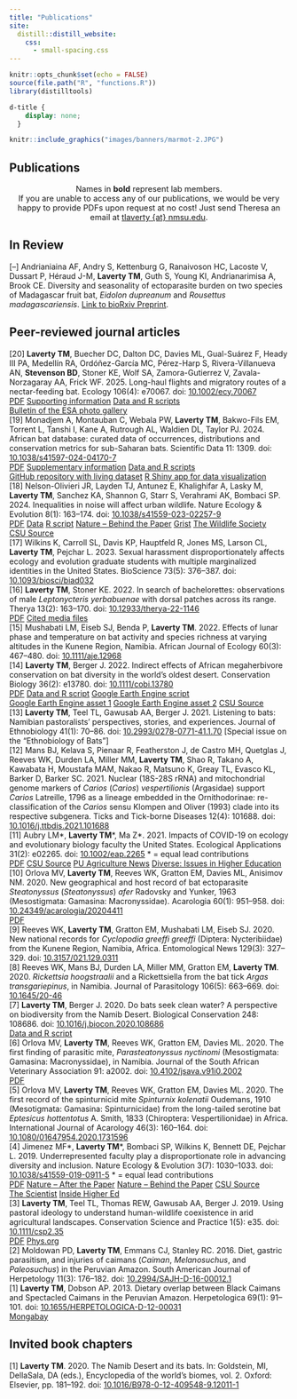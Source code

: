 ```yaml
---
title: "Publications"
site: 
  distill::distill_website:
    css:
      - small-spacing.css
---
```


<!-- Remove margin under list items -->
<style>
p, ul{
     padding:0; 
     margin:0;
}
ul{
  margin: 0;
  padding: 0;
}
ul li{
  margin: 0;
  margin-bottom:0;
}
ul li ul{
  margin: 0;
  margin-bottom:0;
}
</style>

```r
knitr::opts_chunk$set(echo = FALSE)
source(file.path("R", "functions.R"))
library(distilltools)
```

```css
d-title {
    display: none;
  }
```


```r
knitr::include_graphics("images/banners/marmot-2.JPG")
```

<h2>Publications</h2>
<center> <p style="font-size:0.9rem">Names in **bold** represent lab members. </p>
<p style="font-size:0.9rem">If you are unable to access any of our publications, we would be very happy to provide PDFs upon request at no cost! Just send Theresa an email at [tlaverty {at} nmsu.edu](mailto:tlaverty@nmsu.edu).</p> 
</center>

## In Review

[--]  Andrianiaina AF, Andry S, Kettenburg G, Ranaivoson HC, Lacoste V, Dussart P, Héraud J-M, **Laverty TM**, Guth S, Young KI, Andrianarimisa A, Brook CE. Diversity and seasonality of ectoparasite burden on two species of Madagascar fruit bat, *Eidolon dupreanum* and *Rousettus madagascariensis*. [Link to bioRxiv Preprint](https://doi.org/10.1101/2025.01.20.633693).

## Peer-reviewed journal articles

[20]  **Laverty TM**, Buecher DC, Dalton DC, Davies ML, Gual-Suárez F, Heady III PA, Medellín RA, Ordóñez-García MC, Pérez-Harp S, Rivera-Villanueva AN, **Stevenson BD**, Stoner KE, Wolf SA, Zamora-Gutierrez V, Zavala-Norzagaray AA, Frick WF. 2025. Long-haul flights and migratory routes of a nectar-feeding bat. Ecology 106(4): e70067. doi: [10.1002/ecy.70067](https://onlinelibrary.wiley.com/share/author/W4BV2K4ZKQMWG5TARAWJ?target=10.1002/ecy.70067)

<div style="display: inline-block">
<a href="https://onlinelibrary.wiley.com/share/author/W4BV2K4ZKQMWG5TARAWJ?target=10.1002/ecy.70067" class="icon-link" target="_blank" rel="noopener"><i class="fa fa-file-pdf"></i> PDF</a>
<div style="display: inline-block">
<a href="https://esajournals.onlinelibrary.wiley.com/action/downloadSupplement?doi=10.1002%2Fecy.70067&file=ecy70067-sup-0001-AppendixS1.pdf" class="icon-link" target="_blank" rel="noopener"><i class="fa fa-file-pdf"></i> Supporting information</a></div>
<div style="display: inline-block">
<a href="https://doi.org/10.5281/zenodo.12596763" class="icon-link" target="_blank" rel="noopener"><i class="fab fa-github"></i> Data and R scripts</a></div>
<div style="display: inline-block"><a href="https://doi.org/10.1002/bes2.70016" class="icon-link" target="_blank" rel="noopener"><i class="fa fa-newspaper"></i> Bulletin of the ESA photo gallery</a>
</div>

[19]  Monadjem A, Montauban C, Webala PW, **Laverty TM**, Bakwo-Fils EM, Torrent L, Tanshi I, Kane A, Rutrough AL, Waldien DL, Taylor PJ. 2024. African bat database: curated data of occurrences, distributions and conservation metrics for sub-Saharan bats. Scientific Data 11: 1309. doi: [10.1038/s41597-024-04170-7](https://doi.org/10.1038/s41597-024-04170-7)

<div style="display: inline-block">
<a href="https://www.nature.com/articles/s41597-024-04170-7.pdf" class="icon-link" target="_blank" rel="noopener"><i class="fa fa-file-pdf"></i> PDF</a>
<div style="display: inline-block">
<a href="https://static-content.springer.com/esm/art%3A10.1038%2Fs41597-024-04170-7/MediaObjects/41597_2024_4170_MOESM1_ESM.doc" class="icon-link" target="_blank" rel="noopener"><i class="fa fa-file-word-o"></i> Supplementary information</a></div>
<div style="display: inline-block"><a href="https://figshare.com/articles/dataset/African_Bat_Database/26363308" class="icon-link" target="_blank" rel="noopener"><i class="ai ai-figshare"></i> Data and R scripts</a> </div>
<div style="display: inline-block">
<a href=https://github.com/kanead/Bat_database class="icon-link" target="_blank" rel="noopener"><i class="fab fa-github"></i> GitHub repository with living dataset</a> </div>
<div style="display: inline-block">
<a href=https://adam-kane.shinyapps.io/african_bat_dist/ class="icon-link" target="_blank" rel="noopener"><i class="fa-brands fa-r-project"></i> R Shiny app for data visualization</a> 
</div>

[18]  Nelson-Olivieri JR, Layden TJ, Antunez E, Khalighifar A, Lasky M, **Laverty TM**, Sanchez KA, Shannon G, Starr S, Verahrami AK, Bombaci SP. 2024. Inequalities in noise will affect urban wildlife. Nature Ecology & Evolution 8(1): 163–174. doi: [10.1038/s41559-023-02257-9](https://rdcu.be/drzoK)

<div style="display: inline-block">
<a href="https://rdcu.be/drzoK" class="icon-link" target="_blank" rel="noopener"><i class="fa fa-file-pdf"></i> PDF</a>
<div style="display: inline-block">
<a href="https://doi.org/10.5061/dryad.s4mw6m998" class="icon-link" target="_blank" rel="noopener"><i class="ai ai-dryad"></i> Data</a></div><div style="display: inline-block">
<a href="https://doi.org/10.5281/zenodo.7843664" class="icon-link" target="_blank" rel="noopener"><i class="ai ai-zenodo"></i> R script</a></div><div style="display: inline-block"><a href="https://communities.springernature.com/posts/it-s-not-just-noise-studying-how-inequitable-noise-impacts-urban-wildlife-and-people" class="icon-link" target="_blank" rel="noopener"><i class="fa fa-newspaper"></i> Nature – Behind the Paper</a></div><div style="display: inline-block"><a href="https://grist.org/health/where-is-noise-pollution-worst-redlined-neighborhoods/" class="icon-link" target="_blank" rel="noopener"><i class="fa fa-newspaper"></i> Grist</a></div><div style="display: inline-block"><a href="https://wildlife.org/inequity-in-neighborhoods-transfers-to-wildlife/" class="icon-link" target="_blank" rel="noopener"><i class="fa fa-newspaper"></i> The Wildlife Society</a></div><div style="display: inline-block"><a href="https://warnercnr.source.colostate.edu/redlining-inequitable-urban-noise/" class="icon-link" target="_blank" rel="noopener"><i class="fa fa-newspaper"></i> CSU Source</a>
</div>

[17]  Wilkins K, Carroll SL, Davis KP, Hauptfeld R, Jones MS, Larson CL, **Laverty TM**, Pejchar L. 2023. Sexual harassment disproportionately affects ecology and evolution graduate students with multiple marginalized identities in the United States. BioScience 73(5): 376–387. doi: [10.1093/biosci/biad032](https://doi.org/10.1093/biosci/biad032)

[16]  **Laverty TM**, Stoner KE. 2022. In search of bachelorettes: observations of male *Leptonycteris yerbabuenae* with dorsal patches across its range. Therya 13(2): 163–170. doi: [10.12933/therya-22-1146](https://doi.org/10.12933/therya-22-1146)

<div style="display: inline-block"><a href="attachments/publications/Laverty & Stoner_2022_In search of bachelorettes- Observations of male Leptonycteris yerbabuenae with dorsal patches across its range.pdf" class="icon-link" target="_blank" rel="noopener"><i class="fa fa-file-pdf"></i> PDF</a></div><div style="display: inline-block"><a href="https://doi.org/10.6084/m9.figshare.15138702" class="icon-link" target="_blank" rel="noopener"><i class="ai ai-figshare"></i> Cited media files</a> 
</div>

[15]  Mushabati LM, Eiseb SJ, Benda P, **Laverty TM**. 2022. Effects of lunar phase and temperature on bat activity and species richness at varying altitudes in the Kunene Region, Namibia. African Journal of Ecology 60(3): 467–480. doi: [10.1111/aje.12968](https://doi.org/10.1111/aje.12968)

[14]  **Laverty TM**, Berger J. 2022. Indirect effects of African megaherbivore conservation on bat diversity in the world's oldest desert. Conservation Biology 36(2): e13780. doi: [10.1111/cobi.13780](https://doi.org/10.1111/cobi.13780)

<div style="display: inline-block"><a href="attachments/publications/Laverty & Berger_2022_Indirect effects of African megaherbivore conservation on bat diversity in the world’s oldest desert.pdf" class="icon-link" target="_blank" rel="noopener"><i class="fa fa-file-pdf"></i> PDF</a></div><div style="display: inline-block"><a href="https://doi.org/10.6084/m9.figshare.13376975" class="icon-link" target="_blank" rel="noopener"><i class="ai ai-figshare"></i> Data and R script</a> </div><div style="display: inline-block"><a href="https://code.earthengine.google.com/8ce62aac5a86cd6bc1ed1ffc43a2dae0" class="icon-link" target="_blank" rel="noopener"> <i class=""></i> Google Earth Engine script</a> </div><div style="display: inline-block"><a href="https://code.earthengine.google.com/?asset=users/theresalaverty/gps_waterquality_nofloods" class="icon-link" target="_blank" rel="noopener"><i class=""></i> Google Earth Engine asset 1</a> </div><div style="display: inline-block"><a href="https://code.earthengine.google.com/?asset=users/theresalaverty/rivers" class="icon-link" target="_blank" rel="noopener"><i class=""></i> Google Earth Engine asset 2</a> </div><div style="display: inline-block"><a href="https://warnercnr.source.colostate.edu/bats-and-behemoths-how-large-mammals-may-help-bat-diversity-in-the-worlds-oldest-desert/" class="icon-link" target="_blank" rel="noopener"><i class="fa fa-newspaper"></i> CSU Source</a> 
</div>

[13]  **Laverty TM**, Teel TL, Gawusab AA, Berger J. 2021. Listening to bats: Namibian pastoralists’ perspectives, stories, and experiences. Journal of Ethnobiology 41(1): 70–86. doi: [10.2993/0278-0771-41.1.70](https://doi.org/10.2993/0278-0771-41.1.70) [Special issue on the "Ethnobiology of Bats”]

[12]  Mans BJ, Kelava S, Pienaar R, Featherston J, de Castro MH, Quetglas J, Reeves WK, Durden LA, Miller MM, **Laverty TM**, Shao R, Takano A, Kawabata H, Moustafa MAM, Nakao R, Matsuno K, Greay TL, Evasco KL, Barker D, Barker SC. 2021. Nuclear (18S-28S rRNA) and mitochondrial genome markers of *Carios* (*Carios*) *vespertilionis* (Argasidae) support *Carios* Latreille, 1796 as a lineage embedded in the Ornithodorinae: re-classification of the *Carios* sensu Klompen and Oliver (1993) clade into its respective subgenera. Ticks and Tick-borne Diseases 12(4): 101688. doi: [10.1016/j.ttbdis.2021.101688](https://doi.org/10.1016/j.ttbdis.2021.101688)

[11]  Aubry LM\*, **Laverty TM**\*, Ma Z\*. 2021. Impacts of COVID-19 on ecology and evolutionary biology faculty the United States. Ecological Applications 31(2): e02265. doi: [10.1002/eap.2265](https://doi.org/10.1002/eap.2265) \* = equal lead contributions

<div style="display: inline-block"><a href="attachments/publications/Aubry et al_2021_Impacts of COVID‐19 on ecology and evolutionary biology faculty in the United States.pdf" class="icon-link" target="_blank" rel="noopener"><i class="fa fa-file-pdf"></i> PDF</a></div><div style="display: inline-block"><a href="https://warnercnr.source.colostate.edu/women-parents-and-early-career-faculty-in-ecology-most-impacted-by-covid%E2%80%9019/" class="icon-link" target="_blank" rel="noopener"><i class="fa fa-newspaper"></i> CSU Source</a> </div><div style="display: inline-block"><a href="https://www.purdue.edu/newsroom/releases/2020/Q4/non-tenured-and-female-faculty-feeling-covid-burdens,-study-says.html" class="icon-link" target="_blank" rel="noopener"><i class="fa fa-newspaper"></i> PU Agriculture News</a> </div><div style="display: inline-block"><a href="https://diverseeducation.com/article/199438/" class="icon-link" target="_blank" rel="noopener"> <i class="fa fa-newspaper"></i> Diverse: Issues in Higher Education</a> 
</div>

[10]  Orlova MV, **Laverty TM**, Reeves WK, Gratton EM, Davies ML, Anisimov NM. 2020. New geographical and host record of bat ectoparasite *Steatonyssus* (*Steatonyssus*) *afer* Radovsky and Yunker, 1963 (Mesostigmata: Gamasina: Macronyssidae). Acarologia 60(1): 951–958. doi: [10.24349/acarologia/20204411](https://doi.org/10.24349/acarologia/20204411)

<div style="display: inline-block"><a href="attachments/publications/Orlova et al_2020_New geographical and host record of bat ectoparasite Steatonyssus (Steatonyssus) afer.pdf" class="icon-link" target="_blank" rel="noopener"><i class="fa fa-file-pdf"></i> PDF</a>
</div>

[9]  Reeves WK, **Laverty TM**, Gratton EM, Mushabati LM, Eiseb SJ. 2020. New national records for *Cyclopodia greeffi greeffi* (Diptera: Nycteribiidae) from the Kunene Region, Namibia, Africa. Entomological News 129(3): 327–329. doi: [10.3157/021.129.0311](https://doi.org/10.3157/021.129.0311)

[8]  Reeves WK, Mans BJ, Durden LA, Miller MM, Gratton EM, **Laverty TM**. 2020. *Rickettsia hoogstraalii* and a Rickettsiella from the bat tick *Argas transgariepinus*, in Namibia. Journal of Parasitology 106(5): 663–669. doi: [10.1645/20-46](https://doi.org/10.1645/20-46)

[7]  **Laverty TM**, Berger J. 2020. Do bats seek clean water? A perspective on biodiversity from the Namib Desert. Biological Conservation 248: 108686. doi: [10.1016/j.biocon.2020.108686](https://doi.org/10.1016/j.biocon.2020.108686) 

<div style="display: inline-block">
<a href="https://data.mendeley.com/datasets/dz6fyzrj5p/1" class="icon-link" target="_blank" rel="noopener"><i class="ai ai-mendeley"></i> Data and R script</a> 
</div>

[6]  Orlova MV, **Laverty TM**, Reeves WK, Gratton EM, Davies ML. 2020. The first finding of parasitic mite, *Parasteatonyssus nyctinomi* (Mesostigmata: Gamasina: Macronyssidae), in Namibia. Journal of the South African Veterinary Association 91: a2002. doi: [10.4102/jsava.v91i0.2002](https://doi.org/10.4102/jsava.v91i0.2002)

<div style="display: inline-block"><a href="attachments/publications/Orlova et al_2020_The first finding of parasitic mite, Parasteatonyssus nyctinomi.pdf" class="icon-link" target="_blank" rel="noopener"><i class="fa fa-file-pdf"></i> PDF</a>
</div>

[5]  Orlova MV, **Laverty TM**, Reeves WK, Gratton EM, Davies ML. 2020. The first record of the spinturnicid mite *Spinturnix kolenatii* Oudemans, 1910 (Mesotigmata: Gamasina: Spinturnicidae) from the long-tailed serotine bat *Eptesicus hottentotus* A. Smith, 1833 (Chiroptera: Vespertilionidae) in Africa. International Journal of Acarology 46(3): 160–164. doi: [10.1080/01647954.2020.1731596](https://doi.org/10.1080/01647954.2020.1731596)

[4]  Jimenez MF\*, **Laverty TM**\*, Bombaci SP, Wilkins K, Bennett DE, Pejchar L. 2019. Underrepresented faculty play a disproportionate role in advancing diversity and inclusion. Nature Ecology & Evolution 3(7)​: 1030–1033. doi: [10.1038/s41559-019-0911-5](https://rdcu.be/bFvxQ) \* = equal lead contributions 

<div style="display: inline-block"><a href="attachments/publications/Jimenez et al_2019_Underrepresented faculty play a disproportionate role in advancing diversity and inclusion.pdf" class="icon-link" target="_blank" rel="noopener"><i class="fa fa-file-pdf"></i> PDF</a></div><div style="display: inline-block"><a href="https://communities.springernature.com/posts/after-the-paper-catalyzing-dialogue-about-who-should-be-advancing-equity-diversity-and-inclusion-on-college-campuses-and-beyond" class="icon-link" target="_blank" rel="noopener"><i class="fa fa-newspaper"></i> Nature – After the Paper</a></div><div style="display: inline-block"><a href="https://communities.springernature.com/posts/how-can-we-achieve-diversity-and-inclusion-in-ecology" class="icon-link" target="_blank" rel="noopener"><i class="fa fa-newspaper"></i> Nature – Behind the Paper</a></div><div style="display: inline-block"><a href="https://warnercnr.source.colostate.edu/underrepresented-faculty-play-an-uneven-role-in-advancing-diversity-and-inclusion-study-finds/" class="icon-link" target="_blank" rel="noopener"> <i class="fa fa-newspaper"></i> CSU Source</a></div><div style="display: inline-block"><a href="https://www.the-scientist.com/news-opinion/faculty-value-diversity--though-time-and-funding-are-barriers-65961" class="icon-link" target="_blank" rel="noopener"> <i class="fa fa-newspaper"></i> The Scientist</a></div><div style="display: inline-block"><a href="https://www.insidehighered.com/news/2019/06/04/whos-doing-heavy-lifting-terms-diversity-and-inclusion-work" class="icon-link" target="_blank" rel="noopener"> <i class="fa fa-newspaper"></i> Inside Higher Ed</a>
</div>

[3]  **Laverty TM**, Teel TL, Thomas REW, Gawusab AA, Berger J. 2019. Using pastoral ideology to understand human-wildlife coexistence in arid agricultural landscapes. Conservation Science and Practice 1(5): e35. doi: [10.1111/csp2.35](https://doi.org/10.1111/csp2.35)

<div style="display: inline-block">
<a href="attachments/publications/Laverty et al_2019_Using pastoral ideology to understand human–wildlife coexistence in arid agricultural landscapes.pdf" class="icon-link" target="_blank" rel="noopener"><i class="fa fa-file-pdf"></i> PDF</a></div><div style="display: inline-block"><a href="https://phys.org/news/2019-05-namibia-pastoralists-wildlife.html" class="icon-link" target="_blank" rel="noopener"><i class="fa fa-newspaper"></i> Phys.org</a> 
</div>

[2]  Moldowan PD, **Laverty TM**, Emmans CJ, Stanley RC. 2016. Diet, gastric parasitism, and injuries of caimans (*Caiman*, *Melanosuchus*, and *Paleosuchus*) in the Peruvian Amazon. South American Journal of Herpetology 11(3): 176–182. doi: [10.2994/SAJH-D-16-00012.1](http://www.bioone.org/doi/10.2994/SAJH-D-16-00012.1)

[1]  **Laverty TM**, Dobson AP. 2013. Dietary overlap between Black Caimans and Spectacled Caimans in the Peruvian Amazon. Herpetologica 69(1): 91–101. doi: [10.1655/HERPETOLOGICA-D-12-00031](http://www.bioone.org/doi/abs/10.1655/HERPETOLOGICA-D-12-00031)

<div style="display: inline-block">
<a href="https://news.mongabay.com/2013/03/crocodilian-competition-may-hinder-conservation-efforts-in-amazon/" class="icon-link" target="_blank" rel="noopener"><i class="fa fa-newspaper"></i> Mongabay</a> 
</div>

## Invited book chapters

[1]  **Laverty TM**. 2020. The Namib Desert and its bats. In: Goldstein, MI, DellaSala, DA (eds.), Encyclopedia of the world's biomes, vol. 2. Oxford: Elsevier, pp. 181–192. doi: [10.1016/B978-0-12-409548-9.12011-1](https://doi.org/10.1016/B978-0-12-409548-9.12011-1)